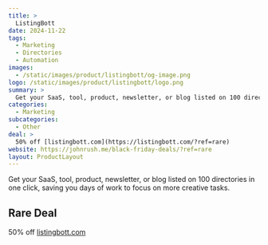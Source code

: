 ```yaml
---
title: >
  ListingBott
date: 2024-11-22
tags:
  - Marketing
  - Directories
  - Automation
images:
  - /static/images/product/listingbott/og-image.png
logo: /static/images/product/listingbott/logo.png
summary: >
  Get your SaaS, tool, product, newsletter, or blog listed on 100 directories in one click, saving you days of work to focus on more creative tasks.
categories:
  - Marketing
subcategories:
  - Other
deal: >
  50% off [listingbott.com](https://listingbott.com/?ref=rare)
website: https://johnrush.me/black-friday-deals/?ref=rare
layout: ProductLayout
---
```

Get your SaaS, tool, product, newsletter, or blog listed on 100 directories in one click, saving you days of work to focus on more creative tasks.

## Rare Deal

50% off [listingbott.com](https://listingbott.com/?ref=rare)
